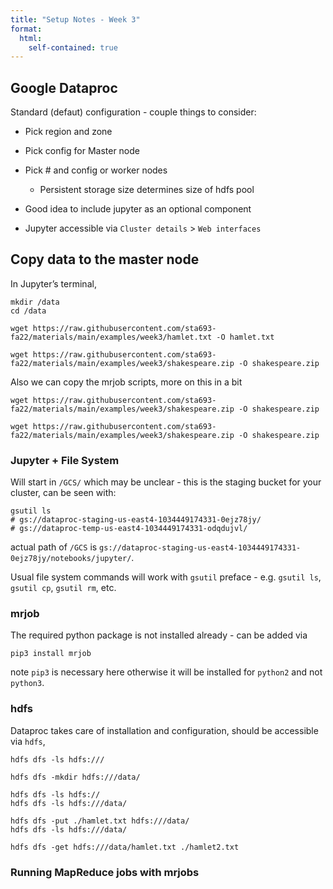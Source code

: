 ```yaml
---
title: "Setup Notes - Week 3"
format: 
  html:
    self-contained: true
---
```


## Google Dataproc

Standard (defaut) configuration - couple things to consider:

* Pick region and zone

* Pick config for Master node

* Pick # and config or worker nodes

  * Persistent storage size determines size of hdfs pool 

* Good idea to include jupyter as an optional component

* Jupyter accessible via `Cluster details` > `Web interfaces`


## Copy data to the master node

In Jupyter's terminal,

```
mkdir /data
cd /data

wget https://raw.githubusercontent.com/sta693-fa22/materials/main/examples/week3/hamlet.txt -O hamlet.txt

wget https://raw.githubusercontent.com/sta693-fa22/materials/main/examples/week3/shakespeare.zip -O shakespeare.zip
```


Also we can copy the mrjob scripts, more on this in a bit

```
wget https://raw.githubusercontent.com/sta693-fa22/materials/main/examples/week3/shakespeare.zip -O shakespeare.zip

wget https://raw.githubusercontent.com/sta693-fa22/materials/main/examples/week3/shakespeare.zip -O shakespeare.zip

```

### Jupyter + File System 

Will start in `/GCS/` which may be unclear - this is the staging bucket for your cluster, can be seen with:

```
gsutil ls
# gs://dataproc-staging-us-east4-1034449174331-0ejz78jy/
# gs://dataproc-temp-us-east4-1034449174331-odqdujvl/
```

actual path of `/GCS` is `gs://dataproc-staging-us-east4-1034449174331-0ejz78jy/notebooks/jupyter/`.

Usual file system commands will work with `gsutil` preface - e.g. `gsutil ls`, `gsutil cp`, `gsutil rm`, etc.


### mrjob

The required python package is not installed already - can be added via 

```
pip3 install mrjob
```

note `pip3` is necessary here otherwise it will be installed for `python2` and not `python3`.


### hdfs

Dataproc takes care of installation and configuration, should be accessible via `hdfs`,

```
hdfs dfs -ls hdfs:///

hdfs dfs -mkdir hdfs:///data/

hdfs dfs -ls hdfs://
hdfs dfs -ls hdfs:///data/

hdfs dfs -put ./hamlet.txt hdfs:///data/
hdfs dfs -ls hdfs:///data/

hdfs dfs -get hdfs:///data/hamlet.txt ./hamlet2.txt
```

### Running MapReduce jobs with mrjobs

